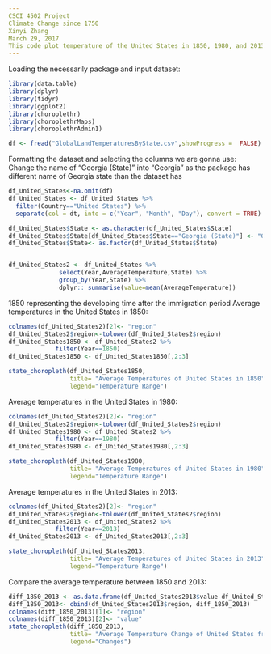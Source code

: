 ```yaml
---
CSCI 4502 Project
Climate Change since 1750
Xinyi Zhang
March 29, 2017
This code plot temperature of the United States in 1850, 1980, and 2013.
---
```

Loading the necessarily package and input dataset:
```r

library(data.table)
library(dplyr)
library(tidyr)
library(ggplot2)
library(choroplethr)
library(choroplethrMaps)
library(choroplethrAdmin1)

df <- fread("GlobalLandTemperaturesByState.csv",showProgress =  FALSE)

```

Formatting the dataset and selecting the columns we are gonna use:
Change the name of "Georgia (State)" into "Georgia" as the package has different name of Georgia state than the dataset has
```r
df_United_States<-na.omit(df)
df_United_States <- df_United_States %>%
  filter(Country=="United States") %>%
  separate(col = dt, into = c("Year", "Month", "Day"), convert = TRUE) 

df_United_States$State <- as.character(df_United_States$State)
df_United_States$State[df_United_States$State=="Georgia (State)"] <- "Georgia"
df_United_States$State<- as.factor(df_United_States$State) 


df_United_States2 <- df_United_States %>% 
              select(Year,AverageTemperature,State) %>%
              group_by(Year,State) %>%
              dplyr:: summarise(value=mean(AverageTemperature))
```

1850 representing the developing time after the immigration period
Average temperatures in the United States in 1850:
```r
colnames(df_United_States2)[2]<- "region"
df_United_States2$region<-tolower(df_United_States2$region)
df_United_States1850 <- df_United_States2 %>%
             filter(Year==1850) 
df_United_States1850 <- df_United_States1850[,2:3]

state_choropleth(df_United_States1850,
                 title= "Average Temperatures of United States in 1850", 
                 legend="Temperature Range")
```

Average temperatures in the United States in 1980:
```r
colnames(df_United_States2)[2]<- "region"
df_United_States2$region<-tolower(df_United_States2$region)
df_United_States1980 <- df_United_States2 %>%
             filter(Year==1980) 
df_United_States1980 <- df_United_States1980[,2:3]

state_choropleth(df_United_States1980,
                 title= "Average Temperatures of United States in 1980", 
                 legend="Temperature Range")
```

Average temperatures in the United States in 2013:
```r
colnames(df_United_States2)[2]<- "region"
df_United_States2$region<-tolower(df_United_States2$region)
df_United_States2013 <- df_United_States2 %>%
             filter(Year==2013) 
df_United_States2013 <- df_United_States2013[,2:3]

state_choropleth(df_United_States2013,
                 title= "Average Temperatures of United States in 2013", 
                 legend="Temperature Range")
```

Compare the average temperature between 1850 and 2013:
```r
diff_1850_2013 <- as.data.frame(df_United_States2013$value-df_United_States1850$value)
diff_1850_2013<- cbind(df_United_States2013$region, diff_1850_2013)
colnames(diff_1850_2013)[1]<- "region"
colnames(diff_1850_2013)[2]<- "value"
state_choropleth(diff_1850_2013,
                 title= "Average Temperature Change of United States from 1949 to 2013", 
                 legend="Changes")
```
